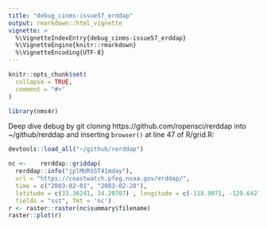 ```yaml
---
title: "debug_cinms-issue57_erddap"
output: rmarkdown::html_vignette
vignette: >
  %\VignetteIndexEntry{debug_cinms-issue57_erddap}
  %\VignetteEngine{knitr::rmarkdown}
  %\VignetteEncoding{UTF-8}
---
```


```r
knitr::opts_chunk$set(
  collapse = TRUE,
  comment = "#>"
)
```

```r
library(nms4r)
```

Deep dive debug by git cloning https://github.com/ropensci/rerddap into ~/github/rerddap and inserting `browser()` at line 47 of R/grid.R:

```r
devtools::load_all("~/github/rerddap")

nc <-    rerddap::griddap(
  rerddap::info("jplMURSST41mday"),
  url = "https://coastwatch.pfeg.noaa.gov/erddap/",
  time = c("2003-02-01", "2003-02-28"),
  latitude = c(33.36241, 34.20707) , longitude = c(-118.9071, -120.6421),
  fields = "sst", fmt = 'nc')
r <- raster::raster(nc$summary$filename)
raster::plot(r)
```

